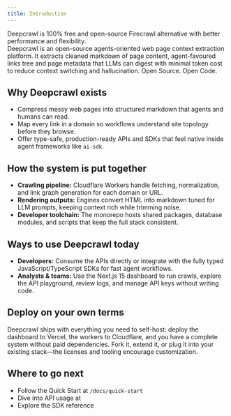 ```yaml
---
title: Introduction
---
```

<Callout type="info" title="tl;dr one-liner">
Deepcrawl is 100% free and open-source Firecrawl alternative with better performance and flexibility.
</Callout>

<br />
Deepcrawl is an open-source agents-oriented web page context extraction platform. It extracts cleaned markdown of page content, agent-favoured links tree and page metadata that LLMs can digest with minimal token cost to reduce context switching and hallucination. Open Source. Open Code.
<br />

## Why Deepcrawl exists
- Compress messy web pages into structured markdown that agents and humans can read.
- Map every link in a domain so workflows understand site topology before they browse.
- Offer type-safe, production-ready APIs and SDKs that feel native inside agent frameworks like `ai-sdk`.

## How the system is put together
- **Crawling pipeline:** Cloudflare Workers handle fetching, normalization, and link graph generation for each domain or URL.
- **Rendering outputs:** Engines convert HTML into markdown tuned for LLM prompts, keeping context rich while trimming noise.
- **Developer toolchain:** The monorepo hosts shared packages, database modules, and scripts that keep the full stack consistent.

## Ways to use Deepcrawl today
- **Developers:** Consume the APIs directly or integrate with the fully typed JavaScript/TypeScript SDKs for fast agent workflows.
- **Analysts & teams:** Use the Next.js 15 dashboard to run crawls, explore the API playground, review logs, and manage API keys without writing code.

## Deploy on your own terms
Deepcrawl ships with everything you need to self-host: deploy the dashboard to Vercel, the workers to Cloudflare, and you have a complete system without paid dependencies. Fork it, extend it, or plug it into your existing stack—the licenses and tooling encourage customization.

## Where to go next
- Follow the Quick Start at `/docs/quick-start`
- Dive into API usage at
- Explore the SDK reference
